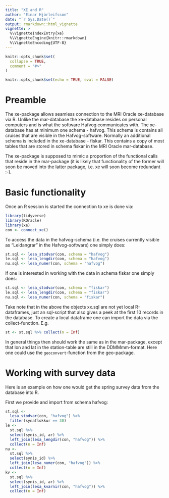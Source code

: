 ```yaml
---
title: "XE and R"
author: "Einar Hjörleifsson"
date: "`r Sys.Date()`"
output: rmarkdown::html_vignette
vignette: >
  %\VignetteIndexEntry{xe}
  %\VignetteEngine{knitr::rmarkdown}
  %\VignetteEncoding{UTF-8}
---
```


```r
knitr::opts_chunk$set(
  collapse = TRUE,
  comment = "#>"
)
```

```r
knitr::opts_chunk$set(echo = TRUE, eval = FALSE)
```

# Preamble

The xe-package allows seamless connection to the MRI Oracle xe-database via R. Unlike the mar-database the xe-database resides on personal computers and is what the software Hafvog communicates with. The xe-database has at minimum one schema - hafvog. This schema is contains all cruises that are visible in the Hafvog-software. Normally an additional schema is included in the xe-database - fiskar. This contains a copy of most tables that are stored in schema fiskar in the MRI Oracle mar-database.

The xe-package is supposed to mimic a proportion of the functional calls that reside in the mar-package (it is likely that functionality of the former will soon be moved into the latter package, i.e. xe will soon become redundant :-).

# Basic functionality

Once an R session is started the connection to xe is done via:
```r
library(tidyverse)
library(ROracle)
library(xe)
con <- connect_xe()
```

To access the data in the hafvog-schema (i.e. the cruises currently visible as "Leidangrar" in the Hafvog-software) one simply does:
```r
st.sql <- lesa_stodvar(con, schema = "hafvog")
le.sql <- lesa_lengdir(con, schema = "hafvog")
nu.sql <- lesa_numer(con, schema = "hafvog")
```

If one is interested in working with the data in schema fiskar one simply does:
```r
st.sql <- lesa_stodvar(con, schema = "fiskar")
le.sql <- lesa_lengdir(con, schema = "fiskar")
nu.sql <- lesa_numer(con, schema = "fiskar")
```

Take note that in the above the objects xx.sql are not yet local R-dataframes, just an sql-script that also gives a peek at the first 10 records in the database. To create a local dataframe one can import the data via the collect-function. E.g.

```r
st <- st.sql %>% collect(n = Inf)
```

In general things then should work the same as in the mar-package, except that lon and lat in the station-table are still in the DDMMmm-format. Here one could use the `geoconvert`-function from the geo-package.


# Working with survey data

Here is an example on how one would get the spring survey data from the database into R.

First we provide and import from schema hafvog:

```r
st.sql <- 
  lesa_stodvar(con, "hafvog") %>% 
  filter(synaflokkur == 30)
le <-
  st.sql %>% 
  select(synis_id, ar) %>% 
  left_join(lesa_lengdir(con, "hafvog")) %>% 
  collect(n = Inf)
nu <- 
  st.sql %>% 
  select(synis_id) %>% 
  left_join(lesa_numer(con, "hafvog")) %>% 
  collect(n = Inf)
kv <- 
  st.sql %>% 
  select(synis_id, ar) %>% 
  left_join(lesa_kvarnir(con, "hafvog")) %>% 
  collect(n = Inf)
```



